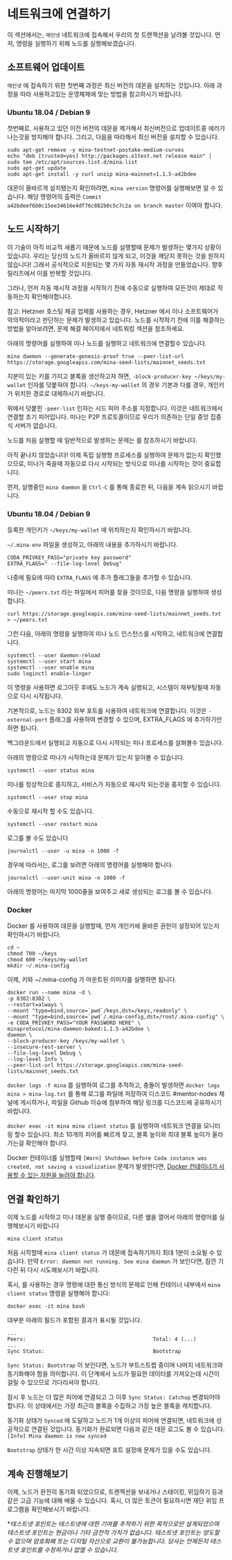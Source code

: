 
# 네트워크에 연결하기

이 섹션에서는, `매인넷` 네트워크에 접속해서 우리의 첫 트랜젝션을 날려볼 것입니다. 먼저, 명령을 실행하기 위해 노드를 실행해보겠습니다.

## 소프트웨어 업데이트

`메인넷` 에 접속하기 위한 첫번째 과정은 최신 버전의 데몬을 설치하는 것입니다. 아래 과정을 따라 사용하고있는 운영체제에 맞는 방법을 참고하시기 바랍니다.

### Ubuntu 18.04 / Debian 9

첫번째로, 사용하고 있던 이전 버전의 데몬을 제거해서 최신버전으로 업데이트중 에러가 나는것을 방지해야 합니다. 그리고, 다음을 따라해서 최신 버전을 설치할 수 있습니다.

```
sudo apt-get remove -y mina-testnet-postake-medium-curves
echo "deb [trusted=yes] http://packages.o1test.net release main" | sudo tee /etc/apt/sources.list.d/mina.list
sudo apt-get update
sudo apt-get install -y curl unzip mina-mainnet=1.1.5-a42bdee
```

데몬이 올바르게 설치됐는지 확인하려면, `mina version` 명령어를 실행해보면 알 수 있습니다. 해당 명령어의 출력은 `Commit a42bdeef6b0c15ee34616e4df76c882b0c5c7c2a on branch master` 이여야 합니다.

## 노드 시작하기

이 기술이 아직 비교적 새롭기 때문에 노드를 실행할때 문제가 발생하는 몇가지 상황이 있습니다. 우리는 당신의 노드가 올바르지 않게 되고, 이것을 깨닫지 못하는 것을 원하지 않습니다! 그래서 공식적으로 지원되는 몇 가지 자동 재시작 과정을 만들었습니다. 향후 릴리즈에서 이를 반복할 것입니다.

그러나, 먼저 자동 재시작 과정을 시작하기 전에 수동으로 실행하여 모든것이 제대로 작동하는지 확인해야합니다.

참고: Hetzner 호스팅 제공 업체를 사용하는 경우, Hetzner 에서 미나 소프트웨어가 악의적이라고 판단하는 문제가 발생하고 있습니다. 노드를 시작하기 전에 이를 해결하는 방법을 알아보려면, 문제 해결 페이지에서 네트워킹 섹션을 참조하세요.

아래의 명령어를 실행하여 미나 노드를 실행하고 네트워크에 연결할수 있습니다.

```
mina daemon --generate-genesis-proof true --peer-list-url https://storage.googleapis.com/mina-seed-lists/mainnet_seeds.txt
```

지분이 있는 키를 가지고 블록을 생산하고자 하면, `-block-producer-key ~/keys/my-wallet` 인자를 덧붙혀야 합니다. `~/keys-my-wallet` 의 경우 기본과 다를 경우, 개인키가 위치한 경로로 대체하시기 바랍니다.

위에서 덧붙힌 `-peer-list` 인자는 시드 피어 주소를 지정합니다. 이것은 네트워크에서 연결할 초기 피어입니다. 미나는 P2P 프로토콜이므로 우리가 의존하는 단일 중앙 집중식 서버가 없습니다.

노드를 처음 실행할 때 일반적으로 발생하는 문제는 <DocLink copy="여기" url="/troubleshooting" /> 를 참조하시기 바랍니다.

아직 끝나지 않았습니다! 이제 독립 실행형 프로세스를 실행하여 문제가 없는지 확인했으므로, 미나가 죽을때 자동으로 다시 시작되는 방식으로 미나를 시작하는 것이 중요합니다.

먼저, 실행중인 `mina daemon` 을 `Ctrl-C` 를 통해 종료한 뒤, 다음을 계속 읽으시기 바랍니다.

### Ubuntu 18.04 / Debian 9

등록한 개인키가 `~/keys/my-wallet` 에 위치하는지 확인하시기 바랍니다.

`~/.mina-env` 파일을 생성하고, 아래의 내용을 추가하시기 바랍니다.

```
CODA_PRIVKEY_PASS="private key password"
EXTRA_FLAGS=" --file-log-level Debug"
```

나중에 필요에 따라 `EXTRA_FLAGS` 에 추가 플래그들을 추가할 수 있습니다.

미나는 `~/peers.txt` 라는 파일에서 피어를 찾을 것이므로, 다음 명령을 실행하여 생성합니다.

```
curl https://storage.googleapis.com/mina-seed-lists/mainnet_seeds.txt > ~/peers.txt
```

그런 다음, 아래의 명령을 실행하여 미나 노드 인스턴스를 시작하고, 네트워크에 연결합니다.

```
systemctl --user daemon-reload
systemctl --user start mina
systemctl --user enable mina
sudo loginctl enable-linger
```

이 명령을 사용하면 로그아웃 후에도 노드가 계속 실행되고, 시스템이 재부팅될때 자동으로 다시 시작됩니다.

기본적으로, 노드는 8302 외부 포트를 사용하여 네트워크에 연결합니다. 이것은 `-external-port` 플래그를 사용하여 변경할 수 있으며, EXTRA_FLAGS 에 추가하기만 하면 됩니다.

백그라운드에서 실행되고 자동으로 다시 시작되는 미나 프로세스를 살펴볼수 있습니다.

아래의 명령으로 미나가 시작하는데 문제가 있는지 알아볼 수 있습니다.

```
systemctl --user status mina
```

미나를 정상적으로 중지하고, 서비스가 자동으로 재시작 되는것을 중지할 수 있습니다.

```
systemctl --user stop mina
```

수동으로 재시작 할 수도 있습니다.

```
systemctl --user restart mina
```

로그를 볼 수도 있습니다

```
journalctl --user -u mina -n 1000 -f
```

경우에 따라서는, 로그를 보려면 아래의 명령어를 실행해야 합니다.

```
journalctl --user-unit mina -n 1000 -f
```

아래의 명령어는 마지막 1000줄을 보여주고 새로 생성되는 로그를 볼 수 있습니다.

### Docker

Docker 를 사용하여 데몬을 실행할때, 먼저 개인키에 올바른 권한이 설정되어 있는지 확인하시기 바랍니다.

```
cd ~
chmod 700 ~/keys
chmod 600 ~/keys/my-wallet
mkdir ~/.mina-config
```

이제, 키와 ~/.mina-config 가 마운트된 이미지를 실행하면 됩니다.

```
docker run --name mina -d \
-p 8302:8302 \
--restart=always \
--mount "type=bind,source=`pwd`/keys,dst=/keys,readonly" \
--mount "type=bind,source=`pwd`/.mina-config,dst=/root/.mina-config" \
-e CODA_PRIVKEY_PASS="YOUR PASSWORD HERE" \
minaprotocol/mina-daemon-baked:1.1.5-a42bdee \
daemon \
--block-producer-key /keys/my-wallet \
--insecure-rest-server \
--file-log-level Debug \
--log-level Info \
--peer-list-url https://storage.googleapis.com/mina-seed-lists/mainnet_seeds.txt
```

`docker logs -f mina` 를 실행하여 로그를 추적하고, 충돌이 발생하면 `docker logs mina > mina-log.txt` 를 통해 로그를 파일에 저장하여 디스코드 #mentor-nodes 채널에 게시하거나, 파일을 Github 이슈에 첨부하여 해당 링크를 디스코드에 공유하시기 바랍니다.

`docker exec -it mina mina client status` 를 실행하여 네트워크 연결을 모니터링 할수 있습니다. 최소 10개의 피어를 빠르게 찾고, 블록 높이와 최대 블록 높이가 올라가는걸 확인해야 합니다.

<Alert>

Docker 컨테이너를 실행할때 `[Warn] Shutdown before Coda instance was created, not saving a visualization` 문제가 발생한다면, [Docker 컨테이너가 사용할 수 있는 자원을 늘려야 합니다](https://docs.docker.com/config/containers/resource_constraints/).

</Alert>

## 연결 확인하기

이제 노드를 시작하고 미나 데몬을 실행 중이므로, 다른 쉘을 열어서 아래의 명령어를 실행해보시기 바랍니다

    mina client status

<Alert>

처음 시작할때 `mina client status` 가 데몬에 접속하기까지 최대 1분이 소요될 수 있습니다. 만약 `Error: daemon not running. See mina daemon` 가 보인다면, 잠깐 기다린 뒤 다시 시도해보시기 바랍니다.

혹시, <DocLink copy="GetSandbox Nodeing" url="/developers/sandbox-node" /> 를 사용하는 경우 명령에 대한 통신 방식의 문제로 인해 컨테이너 내부에서 `mina client status` 명령을 실행해야 합니다:

`docker exec -it mina bash`

</Alert>

대부분 아래의 필드가 포함된 결과가 표시될 것입니다.

    ...
    Peers:                                         Total: 4 (...)
    ...
    Sync Status:                                   Bootstrap

`Sync Status: Bootstrap` 이 보인다면, 노드가 부트스트랩 중이며 나머지 네트워크와 동기화해야 함을 의미합니다. 이 단계에서 노드가 필요한 데이터를 가져오는데 시간이 걸릴 수 있으므로 기다리셔야 합니다.

잠시 후 노드는 더 많은 피어에 연결되고 그 이후 `Sync Status: Catchup` 변경되어야 합니다. 이 상태에서는 가장 최근의 블록을 수집하고 가장 높은 블록을 캐치합니다.

동기화 상태가 `Synced` 에 도달하고 노드가 1개 이상의 피어에 연결되면, 네트워크에 성공적으로 연결된 것입니다. 동기화가 완료되면 다음과 같은 데몬 로그도 볼 수 있습니다. `[Info] Mina daemon is now synced`

`Bootstrap` 상태가 한 시간 이상 지속되면 포트 설정에 문제가 있을 수도 있습니다.

## 계속 진행해보기

이제, 노드가 완전히 동기화 되었으므로, 트랜젝션을 보내거나 스테이킹, 위임하기 등과 같은 고급 기능에 대해 배울 수 있습니다. 혹시, 더 많은 토큰이 필요하시면 재단 위임 프로그램을 확인해보시기 바랍니다.

<span id="disclaimer">

\*_테스트넷 포인트는 테스트넷에 대한 기여를 추적하기 위한 목적으로만 설계되었으며 테스트넷 포인트는 현금이나 기타 금전적 가치가 없습니다. 테스트넷 포인트는 양도할 수 없으며 암호화폐 또는 디지털 자산으로 교환이 불가능합니다. 당사는 언제든지 테스트넷 포인트를 수정하거나 없앨 수 있습니다._

</span>
